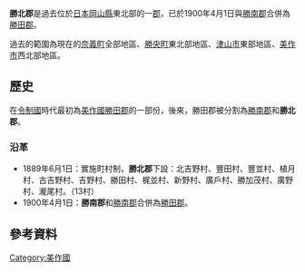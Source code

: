 {{日本郡 (廢除)
| 郡 = 勝北郡
| 日文原名 = 勝北郡
| 平假名 = しょうぼくぐん
| 羅馬字拼音 = Shōboku-gun
| 地圖 = 
| 廢除時間 = 1900年4月1日
| 廢除理由 = 合併
| 廢除時處置 = [[勝南郡|勝南郡]]、'''勝北郡''' → [[勝田郡|勝田郡]]
| 現在郡 = 勝田郡
| 都道府縣 = 岡山縣
| 編號 = 
| 町 = 
| 村 = 13
| 經度 = 
| 緯度 = 
| 註記 = 
|}}
'''勝北郡'''是過去位於[[日本|日本]][[岡山縣|岡山縣]]東北部的一[[郡|郡]]，已於1900年4月1日與[[勝南郡|勝南郡]]合併為[[勝田郡|勝田郡]]。

過去的範圍為現在的[[奈義町|奈義町]]全部地區、[[勝央町|勝央町]]東北部地區、[[津山市|津山市]]東部地區、[[美作市|美作市]]西北部地區。

==歷史==
在[[令制國|令制國]]時代最初為[[美作國|美作國]][[勝田郡|勝田郡]]的一部份，後來，勝田郡被分割為[[勝南郡|勝南郡]]和'''勝北郡'''。

===沿革===
* 1889年6月1日：實施町村制，'''勝北郡'''下設：北吉野村、豐田村、豐並村、植月村、古吉野村、吉野村、勝田村、梶並村、新野村、廣戶村、勝加茂村、廣野村、瀧尾村。（13村）
* 1900年4月1日：'''勝南郡'''和[[勝南郡|勝南郡]]合併為[[勝田郡|勝田郡]]。

==參考資料==
{{reflist}}

{{吉備四國的郡}}

[[Category:美作國|Category:美作國]]